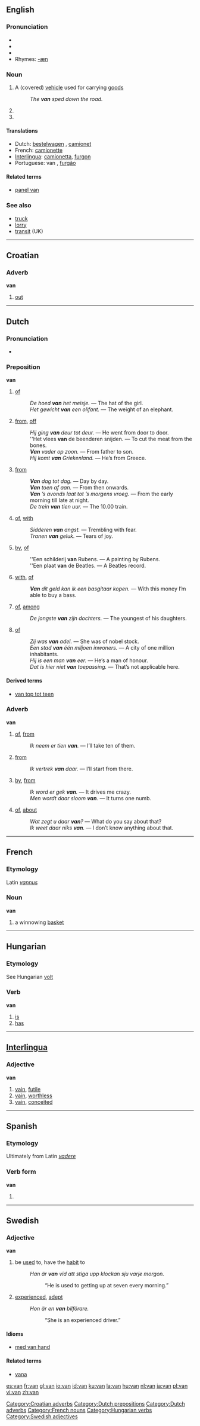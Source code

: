 {{see|vän|Van}}
==English==

===Pronunciation===
*{{AHD|văn}}
*{{IPA|/væn/}}
*{{SAMPA|/v{n/}}
*Rhymes: [[Rhymes:English:-æn|-æn]]

===Noun===
{{en-noun}}

# A (covered) [[vehicle]] used for carrying [[goods]]
#: ''The '''van''' sped down the road.''
# {{form of|shortened form|vanguard}}
# {{form of|shortened form|caravan}}

====Translations====
{{rfc-trans}}
*Dutch: [[bestelwagen]] {{m}}, [[camionet]] {{f}} {{italbrac|Belgium}}
*French: [[camionette]] {{f}}
*[[Interlingua]]: [[camionetta]], [[furgon]]
*Portuguese: van {{f}}, [[furgão]] {{m}}

====Related terms====
*[[panel van]]

===See also===
*[[truck]]
*[[lorry]]
*[[transit]] (UK)

----

==Croatian==

===Adverb===
'''van'''

# [[out]]

[[Category:Croatian adverbs]]

----

==Dutch==

[[Category:Dutch prepositions]]
[[Category:Dutch adverbs]]
===Pronunciation===
*{{IPA|/van/}}

===Preposition===
'''van'''

# {{italbrac|possession}} [[of]]
#: ''De hoed '''van''' het meisje.'' &mdash; The hat of the girl.
#: ''Het gewicht '''van''' een olifant.'' &mdash; The weight of an elephant.
# {{italbrac|place|direction}} [[from]], [[off]]
#: ''Hij ging '''van''' deur tot deur.'' &mdash; He went from door to door.
#: ''Het vlees '''van''' de beenderen snijden. &mdash; To cut the meat from the bones.
#: '''''Van''' vader op zoon.'' &mdash; From father to son.
#: ''Hij komt '''van''' Griekenland.'' &mdash; He’s from Greece.
# {{italbrac|time}} [[from]]
#: '''''Van''' dag tot dag.'' &mdash; Day by day.
#: '''''Van''' toen af aan.'' &mdash; From then onwards.
#: '''''Van''' ’s avonds laat tot ’s morgens vroeg.'' &mdash; From the early morning till late at night.
#: ''De trein '''van''' tien uur.'' &mdash; The 10.00 train.
# {{italbrac|cause}} [[of]], [[with]]
#: ''Sidderen '''van''' angst.'' &mdash; Trembling with fear.
#: ''Tranen '''van''' geluk.'' &mdash; Tears of joy.
# {{italbrac|origin}} [[by]], [[of]]
#: ''Een schilderij '''van''' Rubens. &mdash; A painting by Rubens.
#: ''Een plaat '''van''' de Beatles. &mdash; A Beatles record.
# {{italbrac|resource}} [[with]], [[of]]
#: '''''Van''' dit geld kan ik een basgitaar kopen.'' &mdash; With this money I’m able to buy a bass.
# {{italbrac|part}} [[of]], [[among]]
#: ''De jongste '''van''' zijn dochters.'' &mdash; The youngest of his daughters.
# {{italbrac|quality}} [[of]]
#: ''Zij was '''van''' adel.'' &mdash; She was of nobel stock.
#: ''Een stad '''van''' één miljoen inwoners.'' &mdash; A city of one million inhabitants.
#: ''Hij is een man '''van''' eer.'' &mdash; He’s a man of honour.
#: ''Dat is hier niet '''van''' toepassing.'' &mdash; That’s not applicable here.

====Derived terms====
*[[van top tot teen]]

===Adverb===
'''van'''

# [[of]], [[from]]
#: ''Ik neem er tien '''van'''.'' &mdash; I’ll take ten of them.
# [[from]]
#: ''Ik vertrek '''van''' daar.'' &mdash; I’ll start from there.
# [[by]], [[from]]
#: ''Ik word er gek '''van'''.'' &mdash; It drives me crazy.
#: ''Men wordt daar sloom '''van'''.'' &mdash; It turns one numb.
# [[of]], [[about]]
#: ''Wat zegt u daar '''van'''?'' &mdash; What do you say about that?
#: ''Ik weet daar niks '''van'''.'' &mdash; I don’t know anything about that.

----

==French==

===Etymology===
Latin ''[[vannus]]''

===Noun===
'''van'''

#a winnowing [[basket]]

[[Category:French nouns]]

----

==Hungarian==

===Etymology===
See Hungarian [[volt]]

===Verb===
'''van'''

# [[is]]
# [[has]]

[[Category:Hungarian verbs]]

----

==[[Interlingua]]==

===Adjective===
'''van'''

# [[vain]], [[futile]]
# [[vain]], [[worthless]]
# [[vain]], [[conceited]]

----

==Spanish==

===Etymology===
Ultimately from Latin ''[[vadere]]''

===Verb form===
'''van'''

# {{form of|present third-person plural|ir}}

----

==Swedish==

===Adjective===
'''van'''

# be [[used]] to, have the [[habit]] to
#: ''Han är '''van''' vid att stiga upp klockan sju varje morgon.''
#:: “He is used to getting up at seven every morning.”
# [[experienced]], [[adept]]
#: ''Hon är en '''van''' bilförare.''
#:: “She is an experienced driver.”

====Idioms====
*[[med van hand]]

====Related terms====
*[[vana]]

[[Category:Swedish adjectives]]

[[es:van]]
[[fr:van]]
[[gl:van]]
[[io:van]]
[[id:van]]
[[ku:van]]
[[la:van]]
[[hu:van]]
[[nl:van]]
[[ja:van]]
[[pl:van]]
[[vi:van]]
[[zh:van]]